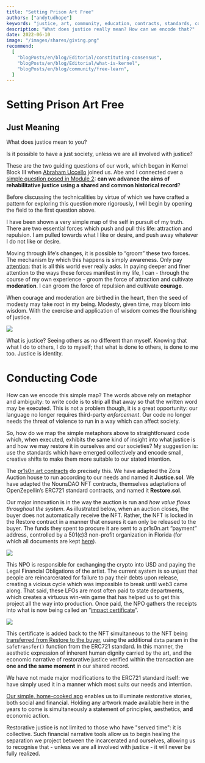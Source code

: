 ```yaml
---
title: "Setting Prison Art Free"
authors: ["andytudhope"]
keywords: "justice, art, community, education, contracts, standards, code"
description: "What does justice really mean? How can we encode that?"
date: 2022-06-10
image: "/images/shares/giving.png"
recommend:
  [
    "blogPosts/en/blog/Editorial/constituting-consensus",
    "blogPosts/en/blog/Editorial/what-is-kernel",
    "blogPosts/en/blog/community/free-learn",
  ]
---
```


# Setting Prison Art Free

## Just Meaning

<Process>

What does justice mean to you?

Is it possible to have a just society, unless we are all involved with justice?

</Process>

These are the two guiding questions of our work, which began in Kernel Block III when [Abraham Uccello](https://www.pr1s0n.art/abe.html) joined us. Abe and I connected over a [simple question posed in Module 2](/learn/module-2/shelling-out/#resolution): **can we advance the aims of rehabilitative justice using a shared and common historical record**?

Before discussing the technicalities by virtue of which we have crafted a pattern for exploring this question more rigorously, I will begin by opening the field to the first question above.

I have been shown a very simple map of the self in pursuit of my truth. There are two essential forces which push and pull this life: attraction and repulsion. I am pulled towards what I like or desire, and push away whatever I do not like or desire.

Moving through life’s changes, it is possible to “groom” these two forces. The mechanism by which this happens is simply awareness. Only pay [attention](https://anthonywilsonpoetry.com/2019/01/24/the-notion-of-attention-in-memory-of-mary-oliver/): that is all this world ever really asks. In paying deeper and finer attention to the ways these forces manifest in my life, I can - through the course of my own experience - groom the force of attraction and cultivate **moderation**. I can groom the force of repulsion and cultivate **courage**. 

When courage and moderation are birthed in the heart, then the seed of modesty may take root in my being. Modesty, given time, may bloom into wisdom. With the exercise and application of wisdom comes the flourishing of justice.

<Aligner center>

<Image src="/images/blog_headers/self_map.png"/>

</Aligner>

What is justice? Seeing others as no different than myself. Knowing that what I do to others, I do to myself; that what is done to others, is done to me too. Justice is identity. 

# Conducting Code

How can we encode this simple map? The words above rely on metaphor and ambiguity: to write code is to strip all that away so that the written word may be executed. This is not a problem though, it is a great opportunity: our language no longer requires third-party _enforcement_. Our code no longer needs the threat of violence to run in a way which can affect society.

So, how do we map the simple metaphors above to straightforward code which, when executed, exhibits the same kind of insight into what justice is and how we may restore it in ourselves and our societies? My suggestion is: use the standards which have emerged collectively and encode small, creative shifts to make them more suitable to our stated intention.

The [pr1s0n.art contracts](https://github.com/PrisonArt/restore/tree/main/packages/hardhat-ts/contracts) do precisely this. We have adapted the Zora Auction house to run according to our needs and named it **Justice.sol**. We have adapted the NounsDAO NFT contracts, themselves adaptations of OpenZepellin’s ERC721 standard contracts, and named it **Restore.sol**.

Our major innovation is in the way the auction is run and _how value flows throughout the system_. As illustrated below, when an auction closes, the buyer does not automatically receive the NFT. Rather, the NFT is locked in the Restore contract in a manner that ensures it can only be released to the buyer. The funds they spent to procure it are sent to a pr1s0n.art “payment” address, controlled by a 501(c)3 non-profit organization in Florida (for which all documents are kept [here](https://github.com/PrisonArt/transparency)).

<Aligner center>

<Image src="/images/blog_headers/pa_flow_of_funds.png"/>

</Aligner>

This NPO is responsible for exchanging the crypto into USD and paying the Legal Financial Obligations of the artist. The current system is so unjust that people are reincarcerated for failure to pay their debts upon release, creating a vicious cycle which was impossible to break until web3 came along. That said, these LFOs are most often paid to state departments, which creates a virtuous win-win game that has helped us to get this project all the way into production. Once paid, the NPO gathers the receipts into what is now being called an “[impact certificate](https://arweave.net/vMMzKyvqhN9khzLWZX1A0yEpMpy3qKPtOMgnIH-_1mQ)”.

<Aligner center>

<Image src="/images/blog_headers/impact_cert.png"/>

</Aligner>

This certificate is added back to the NFT simultaneous to the NFT being [transferred from Restore to the buyer](https://github.com/PrisonArt/restore/blob/main/packages/hardhat-ts/contracts/Restore.sol#L75), using the additional `data` param in the `safeTransfer()` function from the ERC721 standard. In this manner, the aesthetic expression of inherent human dignity carried by the art, and the economic narrative of restorative justice verified within the transaction are **one and the same moment** in our shared record.

We have not made major modifications to the ERC721 standard itself: we have simply used it in a manner which most suits our needs and intention. 

[Our simple, home-cooked app](https://restore.pr1s0n.art/#/nfts) enables us to illuminate restorative stories, both social and financial. Holding any artwork made available here in the years to come is simultaneously a statement of principles, aesthetics, **and** economic action. 

Restorative justice is not limited to those who have "served time": it is collective. Such financial narrative tools allow us to begin healing the separation we project between the incarcerated and ourselves, allowing us to recognise that - unless we are all involved with justice - it will never be fully realized.